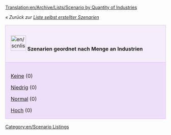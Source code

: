 [[Translation:en/Archive/Lists/Scenario by Quantity of Industries]]

''« Zurück zur [[de/Archive/Lists/Liste selbst erstellter Szenarien|Liste selbst erstellter Szenarien]]''

{| cellspacing="3" class="mainpagetable" align="center" width="100%"
|- valign="top" 
|style="font-size: 100%; BACKGROUND-COLOR: #F5EDFC; border: 1px solid #E1BBFF; margin: 0; padding: 1em; text-align: left; width:14%"|[[File:en/scnlist-industries.png|48px]] <font size="3">'''Szenarien geordnet nach Menge an Industrien'''</font>
|-
|style="font-size: 100%; BACKGROUND-COLOR: #EDDEFA; border: 1px solid #E1BBFF; margin: 0; padding: 1em 1em 0em 1em; text-align: left;"|

[[de/Archive/Lists/Szenarien nach Menge an Industrien - Keine|Keine]] (0)

[[de/Archive/Lists/Szenarien nach Menge an Industrien - Niedrig|Niedrig]] (0)

[[de/Archive/Lists/Szenarien nach Menge an Industrien - Normal|Normal]] (0)

[[de/Archive/Lists/Szenarien nach Menge an Industrien - Hoch|Hoch]] (0)

|}

[[Category:en/Scenario Listings]]